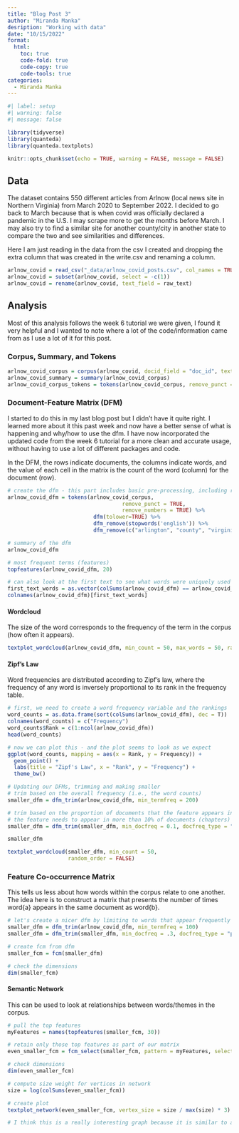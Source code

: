 ```yaml
---
title: "Blog Post 3"
author: "Miranda Manka"
desription: "Working with data"
date: "10/15/2022"
format:
  html:
    toc: true
    code-fold: true
    code-copy: true
    code-tools: true
categories:
  - Miranda Manka
---
```


```r
#| label: setup
#| warning: false
#| message: false

library(tidyverse)
library(quanteda)
library(quanteda.textplots)

knitr::opts_chunk$set(echo = TRUE, warning = FALSE, message = FALSE)
```

## Data

The dataset contains 550 different articles from Arlnow (local news site in Northern Virginia) from March 2020 to September 2022. I decided to go back to March because that is when covid was officially declared a pandemic in the U.S. I may scrape more to get the months before March. I may also try to find a similar site for another county/city in another state to compare the two and see similarities and differences. 

Here I am just reading in the data from the csv I created and dropping the extra column that was created in the write.csv and renaming a column.

```r
arlnow_covid = read_csv("_data/arlnow_covid_posts.csv", col_names = TRUE, show_col_types = FALSE)
arlnow_covid = subset(arlnow_covid, select = -c(1))
arlnow_covid = rename(arlnow_covid, text_field = raw_text)
```

## Analysis

Most of this analysis follows the week 6 tutorial we were given, I found it very helpful and I wanted to note where a lot of the code/information came from as I use a lot of it for this post.

### Corpus, Summary, and Tokens

```r
arlnow_covid_corpus = corpus(arlnow_covid, docid_field = "doc_id", text_field = "text_field")
arlnow_covid_summary = summary(arlnow_covid_corpus)
arlnow_covid_corpus_tokens = tokens(arlnow_covid_corpus, remove_punct = T)
```

### Document-Feature Matrix (DFM)

I started to do this in my last blog post but I didn't have it quite right. I learned more about it this past week and now have a better sense of what is happening and why/how to use the dfm. I have now incorporated the updated code from the week 6 tutorial for a more clean and accurate usage, without having to use a lot of different packages and code.

In the DFM, the rows indicate documents, the columns indicate words, and the value of each cell in the matrix is the count of the word (column) for the document (row).

```r
# create the dfm - this part includes basic pre-processing, including removing punctuation and numbers, makes words lowercase, and removes all english stop words. I also decided to remove some words relevant to this analysis, including "arlington", "county", "virginia", "$"; these terms are not really helpful to look at as they describe the location. This is done to clean the data and get it ready for further analysis.
arlnow_covid_dfm = tokens(arlnow_covid_corpus,
                                    remove_punct = TRUE,
                                    remove_numbers = TRUE) %>%
                           dfm(tolower=TRUE) %>%
                           dfm_remove(stopwords('english')) %>%
                           dfm_remove(c("arlington", "county", "virginia", "$"))

# summary of the dfm
arlnow_covid_dfm

# most frequent terms (features)
topfeatures(arlnow_covid_dfm, 20)

# can also look at the first text to see what words were uniquely used there (this can be done for any specific article/text)
first_text_words = as.vector(colSums(arlnow_covid_dfm) == arlnow_covid_dfm["text1",])
colnames(arlnow_covid_dfm)[first_text_words]
```

#### Wordcloud

The size of the word corresponds to the frequency of the term in the corpus (how often it appears).

```r
textplot_wordcloud(arlnow_covid_dfm, min_count = 50, max_words = 50, random_order = FALSE)
```

#### Zipf's Law

Word frequencies are distributed according to Zipf's law, where the frequency of any word is inversely proportional to its rank in the frequency table.

```r
# first, we need to create a word frequency variable and the rankings
word_counts = as.data.frame(sort(colSums(arlnow_covid_dfm), dec = T))
colnames(word_counts) = c("Frequency")
word_counts$Rank = c(1:ncol(arlnow_covid_dfm))
head(word_counts)

# now we can plot this - and the plot seems to look as we expect
ggplot(word_counts, mapping = aes(x = Rank, y = Frequency)) + 
  geom_point() +
  labs(title = "Zipf's Law", x = "Rank", y = "Frequency") + 
  theme_bw()

# Updating our DFMs, trimming and making smaller
# trim based on the overall frequency (i.e., the word counts)
smaller_dfm = dfm_trim(arlnow_covid_dfm, min_termfreq = 200)

# trim based on the proportion of documents that the feature appears in; here, 
# the feature needs to appear in more than 10% of documents (chapters)
smaller_dfm = dfm_trim(smaller_dfm, min_docfreq = 0.1, docfreq_type = "prop")

smaller_dfm

textplot_wordcloud(smaller_dfm, min_count = 50,
                   random_order = FALSE)
```

### Feature Co-occurrence Matrix

This tells us less about how words within the corpus relate to one another. The idea here is to construct a matrix that presents the number of times word{a} appears in the same document as word{b}.

```r
# let's create a nicer dfm by limiting to words that appear frequently and are in more than 30% of chapters
smaller_dfm = dfm_trim(arlnow_covid_dfm, min_termfreq = 100)
smaller_dfm = dfm_trim(smaller_dfm, min_docfreq = .3, docfreq_type = "prop")

# create fcm from dfm
smaller_fcm = fcm(smaller_dfm)

# check the dimensions
dim(smaller_fcm)
```

#### Semantic Network

This can be used to look at relationships between words/themes in the corpus.

```r
# pull the top features
myFeatures = names(topfeatures(smaller_fcm, 30))

# retain only those top features as part of our matrix
even_smaller_fcm = fcm_select(smaller_fcm, pattern = myFeatures, selection = "keep")

# check dimensions
dim(even_smaller_fcm)

# compute size weight for vertices in network
size = log(colSums(even_smaller_fcm))

# create plot
textplot_network(even_smaller_fcm, vertex_size = size / max(size) * 3)

# I think this is a really interesting graph because it is similar to a word cloud in showing most used words, but it shows the connections between words, which I think is really helpful and I can use in further analysis.
```



